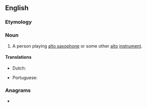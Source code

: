 ==English==

===Etymology===
{{suffix|alto|ist|lang=en}}

===Noun===
{{en-noun}}

# A person playing [[alto saxophone]] or some other [[alto]] [[instrument]].

====Translations====
{{trans-top|1. someone who plays an alto instrument}}
* Dutch: {{t+|nl|altist|m}}
{{trans-mid}}
* Portuguese: {{t+|pt|altista|m|f}}
{{trans-bottom}}

===Anagrams===
* {{anagrams|en|a=ailostt|Liottas}}